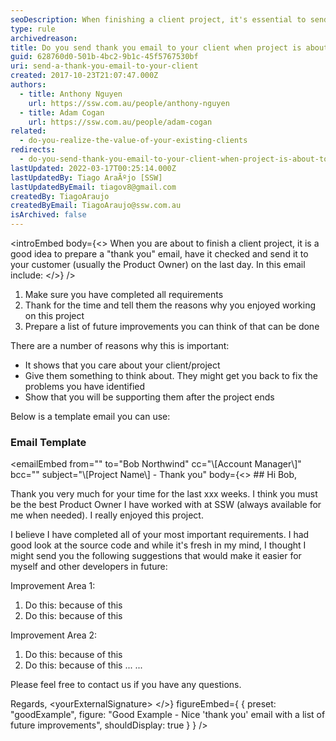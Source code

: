 ```yaml
---
seoDescription: When finishing a client project, it's essential to send a "thank you" email to show appreciation and highlight potential improvements. This gesture demonstrates that you care about your clients and their projects, and it may lead to future collaborations or referrals.
type: rule
archivedreason:
title: Do you send thank you email to your client when project is about to end?
guid: 628760d0-501b-4bc2-9b1c-45f5767530bf
uri: send-a-thank-you-email-to-your-client
created: 2017-10-23T21:07:47.000Z
authors:
  - title: Anthony Nguyen
    url: https://ssw.com.au/people/anthony-nguyen
  - title: Adam Cogan
    url: https://ssw.com.au/people/adam-cogan
related:
  - do-you-realize-the-value-of-your-existing-clients
redirects:
  - do-you-send-thank-you-email-to-your-client-when-project-is-about-to-end
lastUpdated: 2022-03-17T00:25:14.000Z
lastUpdatedBy: Tiago AraÃºjo [SSW]
lastUpdatedByEmail: tiagov8@gmail.com
createdBy: TiagoAraujo
createdByEmail: TiagoAraujo@ssw.com.au
isArchived: false
---
```


<introEmbed
  body={<>
When you are about to finish a client project, it is a good idea to prepare a "thank you" email, have it checked and send it to your customer (usually the Product Owner) on the last day. In this email include:
  </>}
/>
1. Make sure you have completed all requirements
2. Thank for the time and tell them the reasons why you enjoyed working on this project
3. Prepare a list of future improvements you can think of that can be done

There are a number of reasons why this is important:

- It shows that you care about your client/project
- Give them something to think about. They might get you back to fix the problems you have identified
- Show that you will be supporting them after the project ends

Below is a template email you can use:

### Email Template

<emailEmbed
  from=""
  to="Bob Northwind"
  cc="\\[Account Manager\\]"
  bcc=""
  subject="\\[Project Name\\] - Thank you"
  body={<>
    ## Hi Bob,

Thank you very much for your time for the last xxx weeks. I think you must be the best Product Owner I have worked with at SSW (always available for me when needed). I really enjoyed this project.

I believe I have completed all of your most important requirements. I had good look at the source code and while it's fresh in my mind, I thought I might send you the following suggestions that would make it easier for myself and other developers in future:

Improvement Area 1:

1. Do this: because of this
2. Do this: because of this

Improvement Area 2:

1. Do this: because of this
2. Do this: because of this
   ...
   ...

Please feel free to contact us if you have any questions.

Regards,
&lt;yourExternalSignature&gt;
  </>}
  figureEmbed={ {
    preset: "goodExample",
    figure: "Good Example - Nice 'thank you' email with a list of future improvements",
    shouldDisplay: true
  } }
/>
